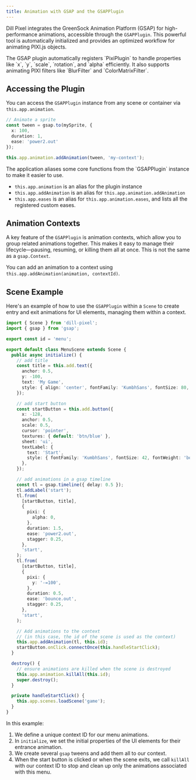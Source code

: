 ```yaml
---
title: Animation with GSAP and the GSAPPlugin
---
```


Dill Pixel integrates the GreenSock Animation Platform (GSAP) for high-performance animations, accessible through the `GSAPPlugin`. This powerful tool is automatically initialized and provides an optimized workflow for animating PIXI.js objects.

<Aside type="note">
  The GSAP plugin automatically registers `PixiPlugin` to handle properties like `x`, `y`, `scale`, `rotation`, and `alpha` efficiently. It also supports animating PIXI filters like `BlurFilter` and `ColorMatrixFilter`.
</Aside>

## Accessing the Plugin

You can access the `GSAPPlugin` instance from any scene or container via `this.app.animation`.

```ts
// Animate a sprite
const tween = gsap.to(mySprite, {
  x: 100,
  duration: 1,
  ease: 'power2.out'
});

this.app.animation.addAnimation(tween, 'my-context');
```
<Aside type="note">
  The application aliases some core functions from the `GSAPPlugin` instance to make it easier to use.

  - `this.app.animation` is an alias for the plugin instance
  - `this.app.addAnimation` is an alias for `this.app.animation.addAnimation`
  - `this.app.eases` is an alias for `this.app.animation.eases`, and lists all the registered custom eases.
</Aside>

## Animation Contexts

A key feature of the `GSAPPlugin` is animation contexts, which allow you to group related animations together. This makes it easy to manage their lifecycle—pausing, resuming, or killing them all at once. This is not the same as a `gsap.Context`.

You can add an animation to a context using `this.app.addAnimation(animation, contextId)`.

## Scene Example

Here's an example of how to use the `GSAPPlugin` within a `Scene` to create entry and exit animations for UI elements, managing them within a context.

```ts
import { Scene } from 'dill-pixel';
import { gsap } from 'gsap';

export const id = 'menu';

export default class MenuScene extends Scene {
  public async initialize() {
    // add title
    const title = this.add.text({
      anchor: 0.5,
      y: -100,
      text: 'My Game',
      style: { align: 'center', fontFamily: 'KumbhSans', fontSize: 80, fill: 0xffffff },
    });

    // add start button
    const startButton = this.add.button({
      x: -128,
      anchor: 0.5,
      scale: 0.5,
      cursor: 'pointer',
      textures: { default: 'btn/blue' },
      sheet: 'ui',
      textLabel: {
        text: 'Start',
        style: { fontFamily: 'KumbhSans', fontSize: 42, fontWeight: 'bold', fill: 0xffffff },
      },
    });

    // add animations in a gsap timeline
    const tl = gsap.timeline({ delay: 0.5 });
    tl.addLabel('start');
    tl.from(
      [startButton, title],
      {
        pixi: {
          alpha: 0,
        },
        duration: 1.5,
        ease: 'power2.out',
        stagger: 0.25,
      },
      'start',
    );
    tl.from(
      [startButton, title],
      {
        pixi: {
          y: '-=100',
        },
        duration: 0.5,
        ease: 'bounce.out',
        stagger: 0.25,
      },
      'start',
    );

    // Add animations to the context
    // (in this case, the id of the scene is used as the context)
    this.app.addAnimation(tl, this.id);
    startButton.onClick.connectOnce(this.handleStartClick);
  }

  destroy() {
    // ensure animations are killed when the scene is destroyed
    this.app.animation.killAll(this.id);
    super.destroy();
  }

  private handleStartClick() {
    this.app.scenes.loadScene('game');
  }
}

```

In this example:
1.  We define a unique context ID for our menu animations.
2.  In `initialize`, we set the initial properties of the UI elements for their entrance animation.
3.  We create several `gsap` tweens and add them all to our context.
4.  When the start button is clicked or when the scene exits, we call `killAll` with our context ID to stop and clean up only the animations associated with this menu. 